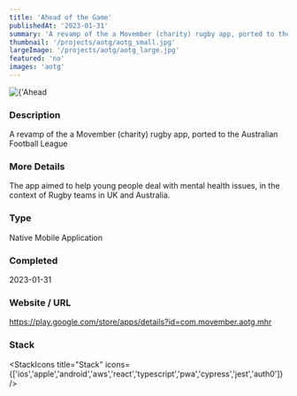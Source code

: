 ```yaml
---
title: 'Ahead of the Game'
publishedAt: '2023-01-31'
summary: 'A revamp of the a Movember (charity) rugby app, ported to the Australian Football League'
thumbnail: '/projects/aotg/aotg_small.jpg'
largeImage: '/projects/aotg/aotg_large.jpg'
featured: 'no'
images: 'aotg'
---
```


<div className="relative w-full h-[400px] sm:h-[600px] md:h-[760px] lg:h-[920px]">
  <Image
    alt={'Ahead of the Game'}
    src={'/projects/aotg/aotg.jpg'}
    sizes="(max-width: 640px) 100%, 100%"
    fill={true}
    priority
    style={{
      objectFit: 'contain'
    }}
  />
</div>

### Description

A revamp of the a Movember (charity) rugby app, ported to the Australian Football League

### More Details

The app aimed to help young people deal with mental health issues, in the context of Rugby teams in UK and Australia.

### Type

Native Mobile Application


### Completed
2023-01-31

### Website / URL
https://play.google.com/store/apps/details?id=com.movember.aotg.mhr


### Stack

<StackIcons
  title="Stack"
  icons={['ios','apple','android','aws','react','typescript','pwa','cypress','jest','auth0']}
  />
